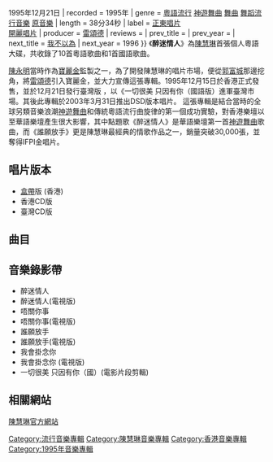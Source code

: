 {{Infobox album <!-- See Wikipedia:WikiProject_Albums -->
| name       = 醉迷情人
| type       = 專輯
| artist     = [[陳慧琳|陳慧琳]]
| cover      = 醉迷情人.jpg
| released   = {{HKG-1959}}1995年12月15日{{·w}}{{TW}}1995年12月21日
| recorded   = 1995年
| genre      = [[粵語|粵語]][[流行音樂|流行]] [[神遊舞曲|神遊舞曲]] [[舞曲|舞曲]] [[舞蹈流行音樂|舞蹈流行音樂]] [[原音樂|原音樂]]
| length     = 38分34秒
| label      = {{flagicon|HK}} [[正東唱片|正東唱片]]<br />{{flagicon|Taiwan}} [[開麗娛樂經紀|開麗唱片]]
| producer   = [[雷頌德|雷頌德]]
<!-- 未知參數 | number     = 12 -->
| reviews    = 
| prev_title = 
| prev_year  = 
| next_title = [[我不以為|我不以為]]
| next_year  = 1996
}}
《'''醉迷情人'''》為[[陳慧琳|陳慧琳]]首張個人粵語大碟，共收錄了10首粵語歌曲和1首國語歌曲。

[[陳永明_(音樂人)|陳永明]]當時作為[[寶麗金|寶麗金]]監製之一，為了開發陳慧琳的唱片市場，便從[[郭富城|郭富城]]那邊挖角，將[[雷頌德|雷頌德]]引入寶麗金，並大力宣傳這張專輯。1995年12月15日於香港正式發售，並於12月21日發行臺灣版 ，以《一切很美 只因有你（國語版）進軍臺灣市場。其後此專輯於2003年3月31日推出DSD版本唱片。  這張專輯是結合當時的全球另類音樂浪潮[[神遊舞曲|神遊舞曲]]和傳統粵語流行曲旋律的第一個成功實驗，對香港樂壇以至華語樂壇產生很大影響，其中點題歌《醉迷情人》是華語樂壇第一首[[神遊舞曲|神遊舞曲]]歌曲，而《誰願放手》更是陳慧琳最經典的情歌作品之一，銷量突破30,000張，並奪得IFPI金唱片。

== 唱片版本 ==
* [[盒帶|盒帶]]版 (香港)
* 香港CD版
* 臺灣CD版

==曲目==
{{tracklist/common
| headline        = CD
| total_length    = 38:34
| title_width     = 16%

| all_arranger = 雷頌德
| all_producer = 雷頌德
| an = except

| title1         = 我要
| music1         = [[雷頌德|雷頌德]]
| lyrics1        = [[李樂兒|李樂兒]]
| arranger1      = 雷頌德
| producer1      = 雷頌德
| note1          = 
| longnote1      = 
| length1        = 1:03

| title2         = 唔關你事
| music2         = 雷頌德
| lyrics2        = [[周禮茂|周禮茂]]
| arranger2      = 雷頌德
| producer2      = 雷頌德
| note2          = 
| longnote2      = '''第二主打'''
| length2        = 3:32

| title3         = 我的心跟你一樣
| music3         = 雷頌德
| lyrics3        = [[潘源良|潘源良]]
| arranger3      = 雷頌德
| producer3      = 雷頌德
| note3          = 
| longnote3      = 國語版本為《把我放在你心上》
| length3        = 4:04

| title4         = 人們不會忘記
| music4         = 雷頌德
| lyrics4        = [[何秀萍|何秀萍]]
| arranger4      = 雷頌德
| producer4      = 雷頌德
| note4          = 
| longnote4      =  國語版本為《每個人都想愛你》
| length4        = 3:22

| title5         = 各有各自變心
| music5         = [[黃尚偉|黃尚偉]]
| lyrics5        = 李樂兒
| arranger5      = 黃尚偉
| producer5      = 雷頌德
| note5          = 
| length5        = 3:32

| title6         = 醉迷情人
| music6         = 雷頌德
| lyrics6        = 周禮茂
| arranger6      = 雷頌德
| producer6      = 雷頌德
| note6          = Distorted Affair
| longnote6      = '''第一主打'''
| length6        = 3:11

| title7         = Rehearsal
| music7         = 雷頌德
| lyrics7        = [[林夕|林夕]]
| arranger7      = 雷頌德
| producer7      = 雷頌德
| note7          = 
| longnote7      = 《不知不覺》的Rehearsal版本
| length7        = 0:53

| title8         = 誰願放手
| music8         = 雷頌德
| lyrics8        = [[阮世生|阮世生]]
| arranger8      = 雷頌德
| producer8      = 雷頌德
| note8          = 
| longnote8      = '''第三主打'''<br />國語版本為《你讓我不一樣》
| length8        = 3:11

| title9         = 我會掛念你
| music9         = [[盧冠廷|盧冠廷]]
| lyrics9        = [[陳少琪|陳少琪]]
| arranger9      = [[張佳添|張佳添]]
| producer9      = 雷頌德
| note9          = 
| longnote9      = '''第四主打''' 
| length9        = 3:49

| title10        = 不歡樂小姐
| music10        = [[雷宇揚|雷宇揚]]
| lyrics10       = [[黃偉文|黃偉文]]
| arranger10     = [[金培達|金培達]]
| producer10     = 雷頌德
| note10         = 
| length10       = 4:38

| title11        = 不知不覺
| music11        = 雷頌德
| lyrics11       = 林夕
| arranger11     = 雷頌德
| producer11     = 雷頌德
| note11         = 
| longnote11     = 
| length11       = 3:59

| title12        = 一切很美 只因有你
| music12        = 雷頌德
| lyrics12       = [[李姚|李姚]]
| arranger12     = 雷頌德
| producer12     = 雷頌德
| note12         = 國語版
| longnote12     = 
| length12       = 3:13
}}

==音樂錄影帶==
*醉迷情人
*醉迷情人(電視版)
*唔關你事
*唔關你事(電視版)
*誰願放手
*誰願放手(電視版)
*我會掛念你  
*我會掛念你 (電視版)
*一切很美 只因有你（國）(電影片段剪輯)

== 相關網站 ==
[https://web.archive.org/web/20070124122828/http://www.kellychen.hk/ 陳慧琳官方網站]

{{陳慧琳}}

[[Category:流行音樂專輯|Category:流行音樂專輯]]
[[Category:陳慧琳音樂專輯|Category:陳慧琳音樂專輯]]
[[Category:香港音樂專輯|Category:香港音樂專輯]]
[[Category:1995年音樂專輯|Category:1995年音樂專輯]]